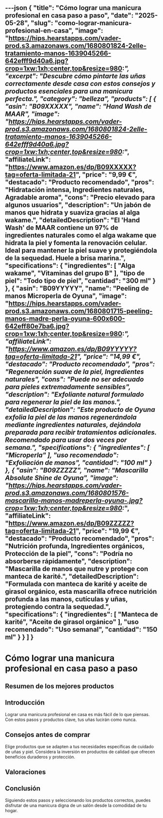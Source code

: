 ---json
{
  "title": "Cómo lograr una manicura profesional en casa paso a paso",
  "date": "2025-05-28",
  "slug": "como-lograr-manicura-profesional-en-casa",
  "image": "https://hips.hearstapps.com/vader-prod.s3.amazonaws.com/1680801824-2elle-tratamiento-manos-1639045266-642efff9d40a6.jpg?crop=1xw:1xh;center,top&resize=980:*",
  "excerpt": "Descubre cómo pintarte las uñas correctamente desde casa con estos consejos y productos esenciales para una manicura perfecta.",
  "category": "belleza",
  "products": [
    {
      "asin": "B09XXXXX",
      "name": "Hand Wash de MAAR",
      "image": "https://hips.hearstapps.com/vader-prod.s3.amazonaws.com/1680801824-2elle-tratamiento-manos-1639045266-642efff9d40a6.jpg?crop=1xw:1xh;center,top&resize=980:*",
      "affiliateLink": "https://www.amazon.es/dp/B09XXXXX?tag=oferta-limitada-21",
      "price": "9,99 €",
      "destacado": "Producto recomendado",
      "pros": "Hidratación intensa, Ingredientes naturales, Agradable aroma",
      "cons": "Precio elevado para algunos usuarios",
      "description": "Un jabón de manos que hidrata y suaviza gracias al alga wakame.",
      "detailedDescription": "El 'Hand Wash' de MAAR contiene un 97% de ingredientes naturales como el alga wakame que hidrata la piel y fomenta la renovación celular. Ideal para mantener la piel suave y protegiéndola de la sequedad. Huele a brisa marina.",
      "specifications": {
        "ingredientes": [
          "Alga wakame",
          "Vitaminas del grupo B"
        ],
        "tipo de piel": "Todo tipo de piel",
        "cantidad": "300 ml"
      }
    },
    {
      "asin": "B09YYYYY",
      "name": "Peeling de manos Microperla de Oyuna",
      "image": "https://hips.hearstapps.com/vader-prod.s3.amazonaws.com/1680801715-peeling-manos-madre-perla-oyuna-600x600-642eff80e7ba6.jpg?crop=1xw:1xh;center,top&resize=980:*",
      "affiliateLink": "https://www.amazon.es/dp/B09YYYYY?tag=oferta-limitada-21",
      "price": "14,99 €",
      "destacado": "Producto recomendado",
      "pros": "Regeneración suave de la piel, Ingredientes naturales",
      "cons": "Puede no ser adecuado para pieles extremadamente sensibles",
      "description": "Exfoliante natural formulado para regenerar la piel de las manos.",
      "detailedDescription": "Este producto de Oyuna exfolia la piel de las manos regenerándola mediante ingredientes naturales, dejándola preparada para recibir tratamientos adicionales. Recomendado para usar dos veces por semana.",
      "specifications": {
        "ingredientes": [
          "Microperla"
        ],
        "uso recomendado": "Exfoliación de manos",
        "cantidad": "100 ml"
      }
    },
    {
      "asin": "B09ZZZZZ",
      "name": "Mascarilla Absolute Shine de Oyuna",
      "image": "https://hips.hearstapps.com/vader-prod.s3.amazonaws.com/1680801576-mascarilla-manos-madreperla-oyuna-.jpg?crop=1xw:1xh;center,top&resize=980:*",
      "affiliateLink": "https://www.amazon.es/dp/B09ZZZZZ?tag=oferta-limitada-21",
      "price": "19,99 €",
      "destacado": "Producto recomendado",
      "pros": "Nutrición profunda, Ingredientes orgánicos, Protección de la piel",
      "cons": "Podría no absorberse rápidamente",
      "description": "Mascarilla de manos que nutre y protege con manteca de karité.",
      "detailedDescription": "Formulada con manteca de karité y aceite de girasol orgánico, esta mascarilla ofrece nutrición profunda a las manos, cutículas y uñas, protegiendo contra la sequedad.",
      "specifications": {
        "ingredientes": [
          "Manteca de karité",
          "Aceite de girasol orgánico"
        ],
        "uso recomendado": "Uso semanal",
        "cantidad": "150 ml"
      }
    }
  ]
}
---


# Cómo lograr una manicura profesional en casa paso a paso

## Resumen de los mejores productos

<ProductRankingTable products={products} />

## Introducción

Lograr una manicura profesional en casa es más fácil de lo que piensas. Con estos pasos y productos clave, tus uñas lucirán como nunca.

## Consejos antes de comprar

Elige productos que se adapten a tus necesidades específicas de cuidado de uñas y piel. Considera la inversión en productos de calidad que ofrecen beneficios duraderos y protección.

## Valoraciones

<ProductDetailCard product={products[0]} />

<ProductDetailCard product={products[1]} />

<ProductDetailCard product={products[2]} />

## Conclusión

Siguiendo estos pasos y seleccionando los productos correctos, puedes disfrutar de una manicura digna de un salón desde la comodidad de tu hogar.
